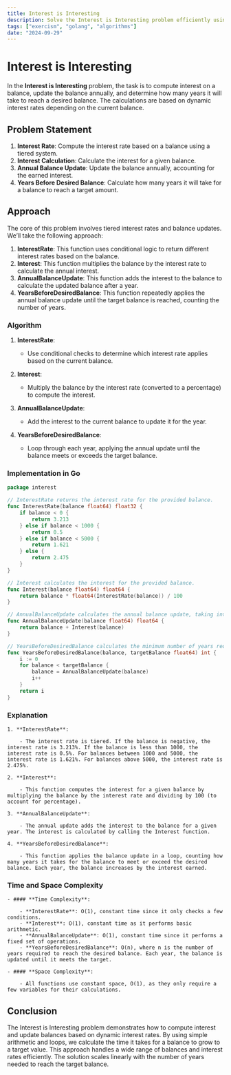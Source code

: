 ```yaml
---
title: Interest is Interesting
description: Solve the Interest is Interesting problem efficiently using Go.
tags: ["exercism", "golang", "algorithms"]
date: "2024-09-29"
---
```


# Interest is Interesting

In the **Interest is Interesting** problem, the task is to compute interest on a balance, update the balance annually, and determine how many years it will take to reach a desired balance. The calculations are based on dynamic interest rates depending on the current balance.

## Problem Statement

1. **Interest Rate**: Compute the interest rate based on a balance using a tiered system.
2. **Interest Calculation**: Calculate the interest for a given balance.
3. **Annual Balance Update**: Update the balance annually, accounting for the earned interest.
4. **Years Before Desired Balance**: Calculate how many years it will take for a balance to reach a target amount.

## Approach

The core of this problem involves tiered interest rates and balance updates. We’ll take the following approach:

1. **InterestRate**: This function uses conditional logic to return different interest rates based on the balance.
2. **Interest**: This function multiplies the balance by the interest rate to calculate the annual interest.
3. **AnnualBalanceUpdate**: This function adds the interest to the balance to calculate the updated balance after a year.
4. **YearsBeforeDesiredBalance**: This function repeatedly applies the annual balance update until the target balance is reached, counting the number of years.

### Algorithm

1. **InterestRate**: 
   - Use conditional checks to determine which interest rate applies based on the current balance.
   
2. **Interest**:
   - Multiply the balance by the interest rate (converted to a percentage) to compute the interest.

3. **AnnualBalanceUpdate**:
   - Add the interest to the current balance to update it for the year.

4. **YearsBeforeDesiredBalance**:
   - Loop through each year, applying the annual update until the balance meets or exceeds the target balance.

### Implementation in Go

```go
package interest

// InterestRate returns the interest rate for the provided balance.
func InterestRate(balance float64) float32 {
    if balance < 0 {
        return 3.213
    } else if balance < 1000 {
    	return 0.5
    } else if balance < 5000 {
    	return 1.621
    } else {
    	return 2.475
    }
}

// Interest calculates the interest for the provided balance.
func Interest(balance float64) float64 {
	return balance * float64(InterestRate(balance)) / 100
}

// AnnualBalanceUpdate calculates the annual balance update, taking into account the interest rate.
func AnnualBalanceUpdate(balance float64) float64 {
	return balance + Interest(balance)
}

// YearsBeforeDesiredBalance calculates the minimum number of years required to reach the desired balance.
func YearsBeforeDesiredBalance(balance, targetBalance float64) int {
	i := 0
    for balance < targetBalance {
        balance = AnnualBalanceUpdate(balance)
        i++
    }
	return i
}
```

### Explanation

    1. **InterestRate**:

        - The interest rate is tiered. If the balance is negative, the interest rate is 3.213%. If the balance is less than 1000, the interest rate is 0.5%. For balances between 1000 and 5000, the interest rate is 1.621%. For balances above 5000, the interest rate is 2.475%.

    2. **Interest**:

        - This function computes the interest for a given balance by multiplying the balance by the interest rate and dividing by 100 (to account for percentage).

    3. **AnnualBalanceUpdate**:

        - The annual update adds the interest to the balance for a given year. The interest is calculated by calling the Interest function.

    4. **YearsBeforeDesiredBalance**:

        - This function applies the balance update in a loop, counting how many years it takes for the balance to meet or exceed the desired balance. Each year, the balance increases by the interest earned.

### Time and Space Complexity
    - #### **Time Complexity**:

        - **InterestRate**: O(1), constant time since it only checks a few conditions.
        - **Interest**: O(1), constant time as it performs basic arithmetic.
        - **AnnualBalanceUpdate**: O(1), constant time since it performs a fixed set of operations.
        - **YearsBeforeDesiredBalance**: O(n), where n is the number of years required to reach the desired balance. Each year, the balance is updated until it meets the target.

    - #### **Space Complexity**:
    
        - All functions use constant space, O(1), as they only require a few variables for their calculations.

## Conclusion
The Interest is Interesting problem demonstrates how to compute interest and update balances based on dynamic interest rates. By using simple arithmetic and loops, we calculate the time it takes for a balance to grow to a target value. This approach handles a wide range of balances and interest rates efficiently. The solution scales linearly with the number of years needed to reach the target balance.
